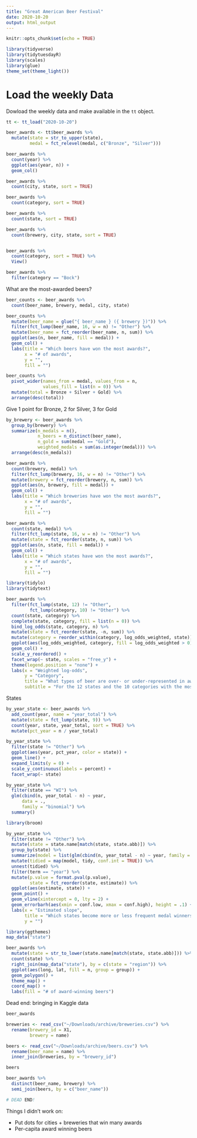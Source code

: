 ```yaml
---
title: "Great American Beer Festival"
date: 2020-10-20
output: html_output
---
```


```r

knitr::opts_chunk$set(echo = TRUE)

library(tidyverse)
library(tidytuesdayR)
library(scales)
library(glue)
theme_set(theme_light())
```

# Load the weekly Data

Dowload the weekly data and make available in the `tt` object.

```r
tt <- tt_load("2020-10-20")

beer_awards <- tt$beer_awards %>%
  mutate(state = str_to_upper(state),
         medal = fct_relevel(medal, c("Bronze", "Silver")))

beer_awards %>%
  count(year) %>%
  ggplot(aes(year, n)) +
  geom_col()

beer_awards %>%
  count(city, state, sort = TRUE)

beer_awards %>%
  count(category, sort = TRUE)

beer_awards %>%
  count(state, sort = TRUE)

beer_awards %>%
  count(brewery, city, state, sort = TRUE)


beer_awards %>%
  count(category, sort = TRUE) %>%
  View()

beer_awards %>%
  filter(category == "Bock")
```

What are the most-awarded beers?

```r
beer_counts <- beer_awards %>%
  count(beer_name, brewery, medal, city, state)

beer_counts %>%
  mutate(beer_name = glue("{ beer_name } ({ brewery })")) %>%
  filter(fct_lump(beer_name, 16, w = n) != "Other") %>%
  mutate(beer_name = fct_reorder(beer_name, n, sum)) %>%
  ggplot(aes(n, beer_name, fill = medal)) +
  geom_col() +
  labs(title = "Which beers have won the most awards?",
       x = "# of awards",
       y = "",
       fill = "")

beer_counts %>%
  pivot_wider(names_from = medal, values_from = n,
              values_fill = list(n = 0)) %>%
  mutate(total = Bronze + Silver + Gold) %>%
  arrange(desc(total))
```

Give 1 point for Bronze, 2 for Silver, 3 for Gold

```r
by_brewery <- beer_awards %>%
  group_by(brewery) %>%
  summarize(n_medals = n(),
            n_beers = n_distinct(beer_name),
            n_gold = sum(medal == "Gold"),
            weighted_medals = sum(as.integer(medal))) %>%
  arrange(desc(n_medals))

beer_awards %>%
  count(brewery, medal) %>%
  filter(fct_lump(brewery, 16, w = n) != "Other") %>%
  mutate(brewery = fct_reorder(brewery, n, sum)) %>%
  ggplot(aes(n, brewery, fill = medal)) +
  geom_col() +
  labs(title = "Which breweries have won the most awards?",
       x = "# of awards",
       y = "",
       fill = "")

beer_awards %>%
  count(state, medal) %>%
  filter(fct_lump(state, 16, w = n) != "Other") %>%
  mutate(state = fct_reorder(state, n, sum)) %>%
  ggplot(aes(n, state, fill = medal)) +
  geom_col() +
  labs(title = "Which states have won the most awards?",
       x = "# of awards",
       y = "",
       fill = "")
```

```r
library(tidylo)
library(tidytext)

beer_awards %>%
  filter(fct_lump(state, 12) != "Other",
         fct_lump(category, 10) != "Other") %>%
  count(state, category) %>%
  complete(state, category, fill = list(n = 0)) %>%
  bind_log_odds(state, category, n) %>%
  mutate(state = fct_reorder(state, -n, sum)) %>%
  mutate(category = reorder_within(category, log_odds_weighted, state)) %>%
  ggplot(aes(log_odds_weighted, category, fill = log_odds_weighted > 0)) +
  geom_col() +
  scale_y_reordered() +
  facet_wrap(~ state, scales = "free_y") +
  theme(legend.position = "none") +
  labs(x = "Weighted log-odds",
       y = "Category",
       title = "What types of beer are over- or under-represented in awards each state?",
       subtitle = "For the 12 states and the 10 categories with the most awards")
```

States

```r
by_year_state <- beer_awards %>%
  add_count(year, name = "year_total") %>%
  mutate(state = fct_lump(state, 9)) %>%
  count(year, state, year_total, sort = TRUE) %>%
  mutate(pct_year = n / year_total)

by_year_state %>%
  filter(state != "Other") %>%
  ggplot(aes(year, pct_year, color = state)) +
  geom_line() +
  expand_limits(y = 0) +
  scale_y_continuous(labels = percent) +
  facet_wrap(~ state)

by_year_state %>%
  filter(state == "WI") %>%
  glm(cbind(n, year_total - n) ~ year,
      data = .,
      family = "binomial") %>%
  summary()

library(broom)

by_year_state %>%
  filter(state != "Other") %>%
  mutate(state = state.name[match(state, state.abb)]) %>%
  group_by(state) %>%
  summarize(model = list(glm(cbind(n, year_total - n) ~ year, family = "binomial"))) %>%
  mutate(tidied = map(model, tidy, conf.int = TRUE)) %>%
  unnest(tidied) %>%
  filter(term == "year") %>%
  mutate(p.value = format.pval(p.value),
         state = fct_reorder(state, estimate)) %>%
  ggplot(aes(estimate, state)) +
  geom_point() +
  geom_vline(xintercept = 0, lty = 2) +
  geom_errorbarh(aes(xmin = conf.low, xmax = conf.high), height = .1) +
  labs(x = "Estimated slope",
       title = "Which states become more or less frequent medal winners?",
       y = "")
```


```r
library(ggthemes)
map_data("state")

beer_awards %>%
  mutate(state = str_to_lower(state.name[match(state, state.abb)])) %>%
  count(state) %>%
  right_join(map_data("state"), by = c(state = "region")) %>%
  ggplot(aes(long, lat, fill = n, group = group)) +
  geom_polygon() +
  theme_map() +
  coord_map() +
  labs(fill = "# of award-winning beers")
```

Dead end: bringing in Kaggle data

```r
beer_awards

breweries <- read_csv("~/Downloads/archive/breweries.csv") %>%
  rename(brewery_id = X1,
         brewery = name)

beers <- read_csv("~/Downloads/archive/beers.csv") %>%
  rename(beer_name = name) %>%
  inner_join(breweries, by = "brewery_id")

beers

beer_awards %>%
  distinct(beer_name, brewery) %>%
  semi_join(beers, by = c("beer_name"))

# DEAD END!
```

Things I didn't work on:

* Put dots for cities + breweries that win many awards
* Per-capita award winning beers
